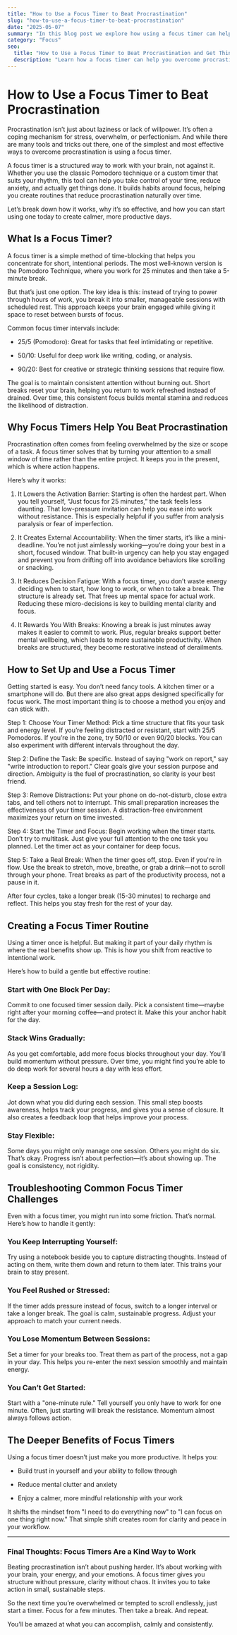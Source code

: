 ```yaml
---
title: "How to Use a Focus Timer to Beat Procrastination"
slug: "how-to-use-a-focus-timer-to-beat-procrastination"
date: "2025-05-07"
summary: "In this blog post we explore how using a focus timer can help you overcome procrastination, improve concentration, and build sustainable productivity habits. We explain the benefits of structured time-blocking methods like the Pomodoro Technique, and outline how to set up and use a focus timer effectively. We also address common challenges like distractions and mental fatigue, offering gentle solutions for staying consistent."
category: "Focus"
seo:
  title: "How to Use a Focus Timer to Beat Procrastination and Get Things Done"
  description: "Learn how a focus timer can help you overcome procrastination, stay focused, and get more done with less stress. Includes practical tips and best timer apps."
---
```


# How to Use a Focus Timer to Beat Procrastination

Procrastination isn’t just about laziness or lack of willpower. It’s often a coping mechanism for stress, overwhelm, or perfectionism. And while there are many tools and tricks out there, one of the simplest and most effective ways to overcome procrastination is using a focus timer.

A focus timer is a structured way to work with your brain, not against it. Whether you use the classic Pomodoro technique or a custom timer that suits your rhythm, this tool can help you take control of your time, reduce anxiety, and actually get things done. It builds habits around focus, helping you create routines that reduce procrastination naturally over time.

Let’s break down how it works, why it’s so effective, and how you can start using one today to create calmer, more productive days.

## What Is a Focus Timer?

A focus timer is a simple method of time-blocking that helps you concentrate for short, intentional periods. The most well-known version is the Pomodoro Technique, where you work for 25 minutes and then take a 5-minute break.

But that’s just one option. The key idea is this: instead of trying to power through hours of work, you break it into smaller, manageable sessions with scheduled rest. This approach keeps your brain engaged while giving it space to reset between bursts of focus.

Common focus timer intervals include:

- 25/5 (Pomodoro): Great for tasks that feel intimidating or repetitive.

- 50/10: Useful for deep work like writing, coding, or analysis.

- 90/20: Best for creative or strategic thinking sessions that require flow.

The goal is to maintain consistent attention without burning out. Short breaks reset your brain, helping you return to work refreshed instead of drained. Over time, this consistent focus builds mental stamina and reduces the likelihood of distraction.

## Why Focus Timers Help You Beat Procrastination

Procrastination often comes from feeling overwhelmed by the size or scope of a task. A focus timer solves that by turning your attention to a small window of time rather than the entire project. It keeps you in the present, which is where action happens.

Here’s why it works:

1. It Lowers the Activation Barrier:
Starting is often the hardest part. When you tell yourself, “Just focus for 25 minutes,” the task feels less daunting. That low-pressure invitation can help you ease into work without resistance. This is especially helpful if you suffer from analysis paralysis or fear of imperfection.

2. It Creates External Accountability:
When the timer starts, it’s like a mini-deadline. You’re not just aimlessly working—you’re doing your best in a short, focused window. That built-in urgency can help you stay engaged and prevent you from drifting off into avoidance behaviors like scrolling or snacking.

3. It Reduces Decision Fatigue:
With a focus timer, you don’t waste energy deciding when to start, how long to work, or when to take a break. The structure is already set. That frees up mental space for actual work. Reducing these micro-decisions is key to building mental clarity and focus.

4. It Rewards You With Breaks:
Knowing a break is just minutes away makes it easier to commit to work. Plus, regular breaks support better mental wellbeing, which leads to more sustainable productivity. When breaks are structured, they become restorative instead of derailments.

## How to Set Up and Use a Focus Timer

Getting started is easy. You don’t need fancy tools. A kitchen timer or a smartphone will do. But there are also great apps designed specifically for focus work. The most important thing is to choose a method you enjoy and can stick with.

Step 1: Choose Your Timer Method: 
Pick a time structure that fits your task and energy level. If you’re feeling distracted or resistant, start with 25/5 Pomodoros. If you’re in the zone, try 50/10 or even 90/20 blocks. You can also experiment with different intervals throughout the day.

Step 2: Define the Task: 
Be specific. Instead of saying "work on report," say "write introduction to report." Clear goals give your session purpose and direction. Ambiguity is the fuel of procrastination, so clarity is your best friend.

Step 3: Remove Distractions: 
Put your phone on do-not-disturb, close extra tabs, and tell others not to interrupt. This small preparation increases the effectiveness of your timer session. A distraction-free environment maximizes your return on time invested.

Step 4: Start the Timer and Focus: 
Begin working when the timer starts. Don’t try to multitask. Just give your full attention to the one task you planned. Let the timer act as your container for deep focus.

Step 5: Take a Real Break: 
When the timer goes off, stop. Even if you're in flow. Use the break to stretch, move, breathe, or grab a drink—not to scroll through your phone. Treat breaks as part of the productivity process, not a pause in it.

After four cycles, take a longer break (15-30 minutes) to recharge and reflect. This helps you stay fresh for the rest of your day.

## Creating a Focus Timer Routine

Using a timer once is helpful. But making it part of your daily rhythm is where the real benefits show up. This is how you shift from reactive to intentional work.

Here’s how to build a gentle but effective routine:

### Start with One Block Per Day: 
Commit to one focused timer session daily. Pick a consistent time—maybe right after your morning coffee—and protect it. Make this your anchor habit for the day.

### Stack Wins Gradually: 
As you get comfortable, add more focus blocks throughout your day. You’ll build momentum without pressure. Over time, you might find you’re able to do deep work for several hours a day with less effort.

### Keep a Session Log: 
Jot down what you did during each session. This small step boosts awareness, helps track your progress, and gives you a sense of closure. It also creates a feedback loop that helps improve your process.

### Stay Flexible: 
Some days you might only manage one session. Others you might do six. That’s okay. Progress isn’t about perfection—it’s about showing up. The goal is consistency, not rigidity.

## Troubleshooting Common Focus Timer Challenges

Even with a focus timer, you might run into some friction. That’s normal. Here’s how to handle it gently:

### You Keep Interrupting Yourself:

Try using a notebook beside you to capture distracting thoughts. Instead of acting on them, write them down and return to them later. This trains your brain to stay present.

### You Feel Rushed or Stressed:

If the timer adds pressure instead of focus, switch to a longer interval or take a longer break. The goal is calm, sustainable progress. Adjust your approach to match your current needs.

### You Lose Momentum Between Sessions:

Set a timer for your breaks too. Treat them as part of the process, not a gap in your day. This helps you re-enter the next session smoothly and maintain energy.

### You Can’t Get Started:

Start with a "one-minute rule." Tell yourself you only have to work for one minute. Often, just starting will break the resistance. Momentum almost always follows action.

## The Deeper Benefits of Focus Timers

Using a focus timer doesn’t just make you more productive. It helps you:

- Build trust in yourself and your ability to follow through

- Reduce mental clutter and anxiety

- Enjoy a calmer, more mindful relationship with your work

It shifts the mindset from "I need to do everything now" to "I can focus on one thing right now." That simple shift creates room for clarity and peace in your workflow.

---

### Final Thoughts: Focus Timers Are a Kind Way to Work

Beating procrastination isn’t about pushing harder. It’s about working with your brain, your energy, and your emotions. A focus timer gives you structure without pressure, clarity without chaos. It invites you to take action in small, sustainable steps.

So the next time you’re overwhelmed or tempted to scroll endlessly, just start a timer. Focus for a few minutes. Then take a break. And repeat.

You’ll be amazed at what you can accomplish, calmly and consistently.